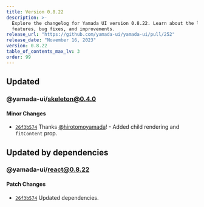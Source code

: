 ```yaml
---
title: Version 0.8.22
description: >-
  Explore the changelog for Yamada UI version 0.8.22. Learn about the latest
  features, bug fixes, and improvements.
release_url: "https://github.com/yamada-ui/yamada-ui/pull/252"
release_date: "November 16, 2023"
version: 0.8.22
table_of_contents_max_lv: 3
order: 99
---
```


## Updated

### @yamada-ui/skeleton@0.4.0

#### Minor Changes

- [`26f3b574`](https://github.com/hirotomoyamada/yamada-ui/commit/26f3b574ba4556990d11ef9b44141cfb0196ad7e) Thanks [@hirotomoyamada](https://github.com/hirotomoyamada)! - Added child rendering and `fitContent` prop.

## Updated by dependencies

### @yamada-ui/react@0.8.22

#### Patch Changes

- [`26f3b574`](https://github.com/hirotomoyamada/yamada-ui/commit/26f3b574ba4556990d11ef9b44141cfb0196ad7e) Updated dependencies.
